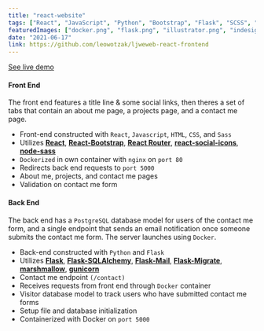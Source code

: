 ```yaml
---
title: "react-website"
tags: ["React", "JavaScript", "Python", "Bootstrap", "Flask", "SCSS", "Docker", "SQL", "REST"]
featuredImages: ["docker.png", "flask.png", "illustrator.png", "indesign.png", "javascript.png", "nginx.png", "python.png", "react.png"]
date: "2021-06-17"
link: https://github.com/leowotzak/ljweweb-react-frontend
---
```



[See live demo](https://hungry-shirley-bd8024.netlify.app/)

#### Front End  

The front end features a title line & some social links, then theres a set of tabs that contain an about me page, a projects page, and a contact me page.

* Front-end constructed with `React`, `Javascript`, `HTML`, `CSS`, and `Sass`
* Utilizes [**React**](<https://reactjs.org/>), [**React-Bootstrap**](https://react-bootstrap.github.io/), [**React Router**](https://reactrouter.com/), [**react-social-icons**](https://www.npmjs.com/package/react-social-icons), [**node-sass**](https://www.npmjs.com/package/node-sass)
* `Dockerized` in own container with `nginx` on `port 80`  
* Redirects back end requests to `port 5000`
* About me, projects, and contact me pages
* Validation on contact me form

#### Back End

The back end has a `PostgreSQL` database model for users of the contact me form, and a single endpoint that 
sends an email notification once someone submits the contact me form. The server launches using `Docker`.

* Back-end constructed with `Python` and `Flask`
* Utilizes [**Flask**](<https://github.com/pallets/flask>), [**Flask-SQLAlchemy**](<https://flask-sqlalchemy.palletsprojects.com/en/2.x/>), [**Flask-Mail**](<https://pythonhosted.org/Flask-Mail/>), [**Flask-Migrate**](<https://flask-migrate.readthedocs.io/en/latest/>), [**marshmallow**](<https://marshmallow.readthedocs.io/en/stable/>), [**gunicorn**](<https://gunicorn.org/>)
* Contact me endpoint `(/contact)`
* Receives requests from front end through `Docker` container
* Visitor database model to track users who have submitted contact me forms
* Setup file and database initialization
* Containerized with Docker on `port 5000`